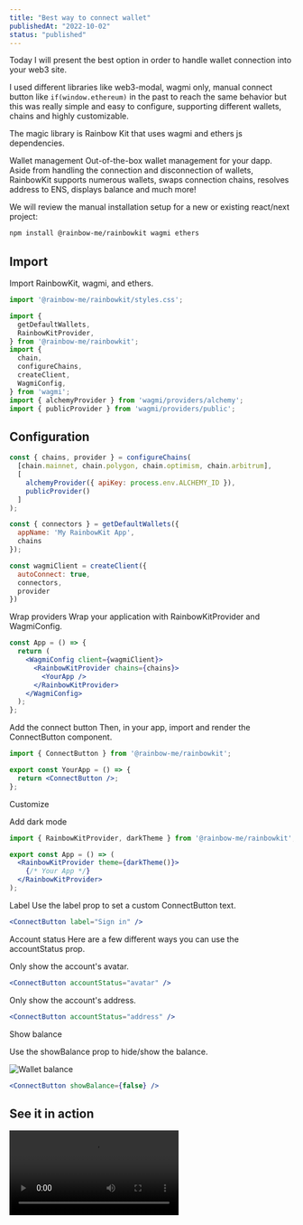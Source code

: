 ```yaml
---
title: "Best way to connect wallet"
publishedAt: "2022-10-02"
status: "published"
---
```


Today I will present the best option in order to handle wallet connection into your web3 site.

I used different libraries like web3-modal, wagmi only, manual connect button like ```if(window.ethereum)``` in the past to reach the same behavior but this was really simple and easy to configure, supporting different wallets, chains and highly customizable.

The magic library is Rainbow Kit that uses wagmi and ethers js dependencies.

Wallet management
Out-of-the-box wallet management for your dapp. Aside from handling the connection and disconnection of wallets, RainbowKit supports numerous wallets, swaps connection chains, resolves address to ENS, displays balance and much more!

We will review the manual installation setup for a new or existing react/next project:

```bash title="Terminal"
npm install @rainbow-me/rainbowkit wagmi ethers
```

## Import
Import RainbowKit, wagmi, and ethers.

```jsx
import '@rainbow-me/rainbowkit/styles.css';

import {
  getDefaultWallets,
  RainbowKitProvider,
} from '@rainbow-me/rainbowkit';
import {
  chain,
  configureChains,
  createClient,
  WagmiConfig,
} from 'wagmi';
import { alchemyProvider } from 'wagmi/providers/alchemy';
import { publicProvider } from 'wagmi/providers/public';
```

## Configuration

```jsx
const { chains, provider } = configureChains(
  [chain.mainnet, chain.polygon, chain.optimism, chain.arbitrum],
  [
    alchemyProvider({ apiKey: process.env.ALCHEMY_ID }),
    publicProvider()
  ]
);

const { connectors } = getDefaultWallets({
  appName: 'My RainbowKit App',
  chains
});

const wagmiClient = createClient({
  autoConnect: true,
  connectors,
  provider
})
```

Wrap providers
Wrap your application with RainbowKitProvider and WagmiConfig.

```jsx
const App = () => {
  return (
    <WagmiConfig client={wagmiClient}>
      <RainbowKitProvider chains={chains}>
        <YourApp />
      </RainbowKitProvider>
    </WagmiConfig>
  );
};
```

Add the connect button
Then, in your app, import and render the ConnectButton component.

```jsx
import { ConnectButton } from '@rainbow-me/rainbowkit';

export const YourApp = () => {
  return <ConnectButton />;
};
```


Customize

Add dark mode

```jsx showLine={4}
import { RainbowKitProvider, darkTheme } from '@rainbow-me/rainbowkit';

export const App = () => (
  <RainbowKitProvider theme={darkTheme()}>
    {/* Your App */}
  </RainbowKitProvider>
);
```

Label
Use the label prop to set a custom ConnectButton text.

```jsx
<ConnectButton label="Sign in" />
```


Account status
Here are a few different ways you can use the accountStatus prop.

Only show the account's avatar.

```jsx
<ConnectButton accountStatus="avatar" />
```

Only show the account's address.

```jsx
<ConnectButton accountStatus="address" />
```

Show balance

Use the showBalance prop to hide/show the balance.

<img src="/wallet-connected.png" alt="Wallet balance" title="Wallet balance" />

```jsx
<ConnectButton showBalance={false} />
```


## See it in action

<video src="/video.mp4" loop controls autoPlay></video>
